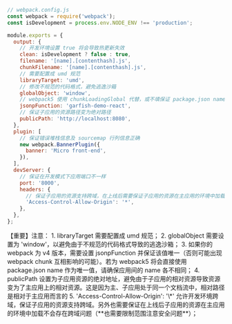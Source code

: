 ```js
// webpack.config.js
const webpack = require('webpack');
const isDevelopment = process.env.NODE_ENV !== 'production';

module.exports = {
  output: {
    // 开发环境设置 true 将会导致热更新失效
    clean: isDevelopment ? false : true,
    filename: '[name].[contenthash].js',
    chunkFilename: '[name].[contenthash].js',
    // 需要配置成 umd 规范
    libraryTarget: 'umd',
    // 修改不规范的代码格式，避免逃逸沙箱
    globalObject: 'window',
    // webpack5 使用 chunkLoadingGlobal 代替，或不填保证 package.json name 唯一即可
    jsonpFunction: 'garfish-demo-react',
    // 保证子应用的资源路径变为绝对路径
    publicPath: 'http://localhost:8080',
  },
  plugin: [
    // 保证错误堆栈信息及 sourcemap 行列信息正确
    new webpack.BannerPlugin({
      banner: 'Micro front-end',
    }),
  ],
  devServer: {
    // 保证在开发模式下应用端口不一样
    port: '8000',
    headers: {
      // 保证子应用的资源支持跨域，在上线后需要保证子应用的资源在主应用的环境中加载不会存在跨域问题（**也需要限制范围注意安全问题**）
      'Access-Control-Allow-Origin': '*',
    },
  },
};
```


<p>
【重要】注意：
1. libraryTarget 需要配置成 umd 规范；
2. globalObject 需要设置为 'window'，以避免由于不规范的代码格式导致的逃逸沙箱；
3. 如果你的 webpack 为 v4 版本，需要设置 jsonpFunction 并保证该值唯一（否则可能出现 webpack chunk 互相影响的可能）。若为 webpack5 将会直接使用 package.json name 作为唯一值，请确保应用间的 name 各不相同；
4. publicPath 设置为子应用资源的绝对地址，避免由于子应用的相对资源导致资源变为了主应用上的相对资源。这是因为主、子应用处于同一个文档流中，相对路径是相对于主应用而言的
5. 'Access-Control-Allow-Origin': '\*' 允许开发环境跨域，保证子应用的资源支持跨域。另外也需要保证在上线后子应用的资源在主应用的环境中加载不会存在跨域问题（**也需要限制范围注意安全问题**）；

</p>
